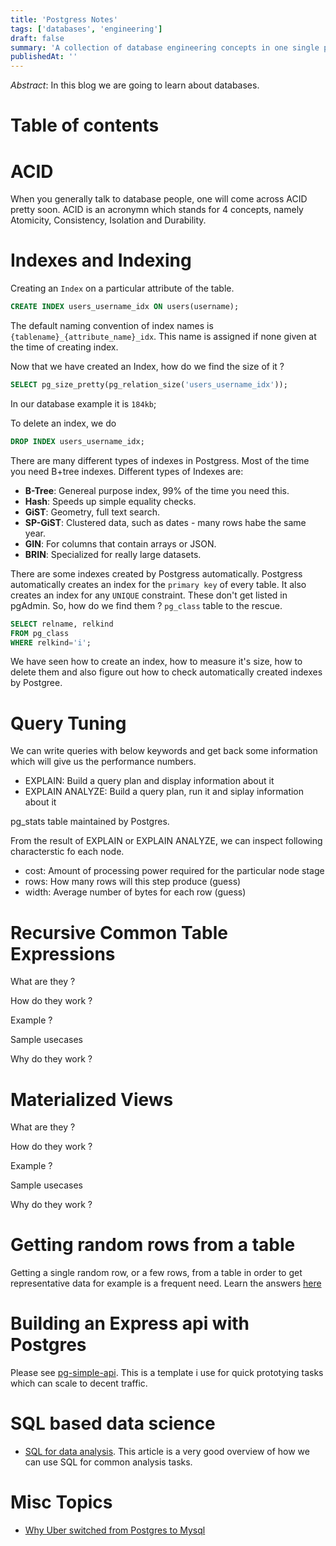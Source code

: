 ```yaml
---
title: 'Postgress Notes'
tags: ['databases', 'engineering']
draft: false
summary: 'A collection of database engineering concepts in one single place.'
publishedAt: ''
---
```


_Abstract_: In this blog we are going to learn about databases.

# Table of contents

# ACID

When you generally talk to database people, one will come across ACID pretty soon. ACID is an acronymn which stands for 4 concepts, namely Atomicity, Consistency, Isolation and Durability.

# Indexes and Indexing

Creating an `Index` on a particular attribute of the table.

```sql
CREATE INDEX users_username_idx ON users(username);
```

The default naming convention of index names is `{tablename}_{attribute_name}_idx`. This name is assigned if none given at the time of creating index.

Now that we have created an Index, how do we find the size of it ?

```sql
SELECT pg_size_pretty(pg_relation_size('users_username_idx'));
```

In our database example it is `184kb`;

To delete an index, we do

```sql
DROP INDEX users_username_idx;
```

There are many different types of indexes in Postgress. Most of the time you need B+tree indexes. Different types of Indexes are:

- **B-Tree**: Genereal purpose index, 99% of the time you need this.
- **Hash**: Speeds up simple equality checks.
- **GiST**: Geometry, full text search.
- **SP-GiST**: Clustered data, such as dates - many rows habe the same year.
- **GIN**: For columns that contain arrays or JSON.
- **BRIN**: Specialized for really large datasets.

There are some indexes created by Postgress automatically. Postgress automatically creates an index for the `primary key` of every table. It also creates an index for any `UNIQUE` constraint. These don't get listed in pgAdmin. So, how do we find them ? `pg_class` table to the rescue.

```sql
SELECT relname, relkind
FROM pg_class
WHERE relkind='i';
```

We have seen how to create an index, how to measure it's size, how to delete them and also figure out how to check automatically created indexes by Postgree.

# Query Tuning

We can write queries with below keywords and get back some information which will give us the performance numbers.

- EXPLAIN: Build a query plan and display information about it
- EXPLAIN ANALYZE: Build a query plan, run it and siplay information about it

pg_stats table maintained by Postgres.

From the result of EXPLAIN or EXPLAIN ANALYZE, we can inspect following characterstic fo each node.

- cost: Amount of processing power required for the particular node stage
- rows: How many rows will this step produce (guess)
- width: Average number of bytes for each row (guess)

# Recursive Common Table Expressions

What are they ?

How do they work ?

Example ?

Sample usecases

Why do they work ?

# Materialized Views

What are they ?

How do they work ?

Example ?

Sample usecases

Why do they work ?

# Getting random rows from a table

Getting a single random row, or a few rows, from a table in order to get representative data for example is a frequent need. Learn the answers [here](https://blog.hagander.net/getting-random-rows-faster-very-much-faster-249/)

# Building an Express api with Postgres

Please see [pg-simple-api](https://github.com/vineet-codes/pg-simple-api). This is a template i use for quick prototying tasks which can scale to decent traffic.

# SQL based data science

- [SQL for data analysis](https://hakibenita.com/sql-for-data-analysis). This article is a very good overview of how we can use SQL for common analysis tasks.

# Misc Topics

- [Why Uber switched from Postgres to Mysql](https://eng.uber.com/postgres-to-mysql-migration/)
